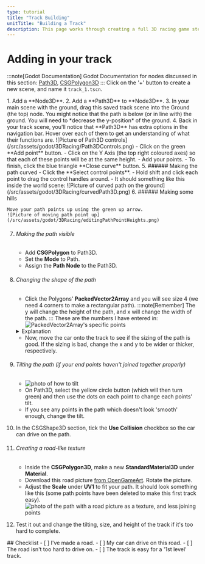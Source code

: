 ```yaml
---
type: tutorial
title: "Track Building"
unitTitle: "Building a Track"
description: This page works through creating a full 3D racing game step-by-step
---
```



# Adding in your track
:::note[Godot Documentation]
Godot Documentation for nodes discussed in this section:
[Path3D](https://docs.godotengine.org/en/stable/classes/class_path3d.html), [CSGPolygon3D](https://docs.godotengine.org/en/stable/classes/class_csgpolygon3d.html)
:::
Click on the '+' button to create a new scene, and name it `track_1.tscn`.

<Steps>
1. Add a **Node3D**.
2. Add a **Path3D** to **Node3D**.
3. In your main scene with the ground, drag this saved track scene into the Ground (the top) node. You might notice that the path is below (or in line with) the ground. You will need to *decrease the y-position* of the ground.
4. Back in your track scene, you'll notice that **Path3D** has extra options in the navigation bar. Hover over each of them to get an understanding of what their functions are.
    ![Picture of Path3D controls](/src/assets/godot/3DRacing/Path3DControls.png)
    - Click on the green **Add point** button.
    - Click on the Y Axis (the top right coloured axes) so that each of these points will be at the same height.
    - Add your points.
    - To finish, click the blue triangle **Close curve** button.
5. ###### Making the path curved
    - Click the **Select control points**.
    - Hold shift and click each point to drag the control handles around.
    - It should something like this inside the world scene:
        ![Picture of curved path on the ground](/src/assets/godot/3DRacing/curvedPath3D.png)
6. ###### Making some hills

    Move your path points up using the green up arrow.
    ![Picture of moving path point up](/src/assets/godot/3DRacing/editingPathPointHeights.png)
7. ###### Making the path visible
    - Add **CSGPolygon** to Path3D.
    - Set the **Mode** to Path.
    - Assign the **Path Node** to the Path3D.
8. ###### Changing the shape of the path
    - Click the Polygons' **PackedVector2Array** and you will see size 4 (we need 4 corners to make a rectangular path).
    :::note[Remember]
    The y will change the height of the path, and x will change the width of the path.
    :::
    These are the numbers I have entered in:
    ![PackedVector2Array's specific points](/src/assets/godot/3DRacing/pathMeasurements.png)
    <details>
    <summary>Explanation</summary>
    - If you change corners 0 and 1 to have their x = -5, then corners 2 and 3 to have their x = 5, you will see the path widen.
    - If you leave corners 0 and 3 to have their y = 0, then change corners 1 and 2 to have their y = 0.1, the path will be thinner.
    </details>

    - Now, move the car onto the track to see if the sizing of the path is good. If the sizing is bad, change the x and y to be wider or thicker, respectively.
9. ###### Tilting the path (if your end points haven't joined together properly)
    - ![photo of how to tilt](/src/assets/godot/3DRacing/tiltButton.png)
    - On Path3D, select the yellow circle button (which will then turn green) and then use the dots on each point to change each points' tilt.
    - If you see any points in the path which doesn't look 'smooth' enough, change the tilt.
10. In the CSGShape3D section, tick the **Use Collision** checkbox so the car can drive on the path.
11. ###### Creating a road-like texture
    - Inside the **CSGPolygon3D**, make a new **StandardMaterial3D** under **Material**.
    - Download this road picture [from OpenGameArt](https://opengameart.org/content/golgotha-textures-tunnelroadjpg). Rotate the picture.
    - Adjust the **Scale** under **UV1** to fit your path.
    It should look something like this (some path points have been deleted to make this first track easy).
    ![photo of the path with a road picture as a texture, and less joining points](/src/assets/godot/3DRacing/pathCurrentLookWithRoad.png)

11. Test it out and change the tilting, size, and height of the track if it's too hard to complete.
</Steps>

<Box>
## Checklist
<Checklist>
- [ ] I've made a road.
- [ ] My car can drive on this road.
- [ ] The road isn't too hard to drive on.
- [ ] The track is easy for a '1st level' track.
</Checklist>
</Box>